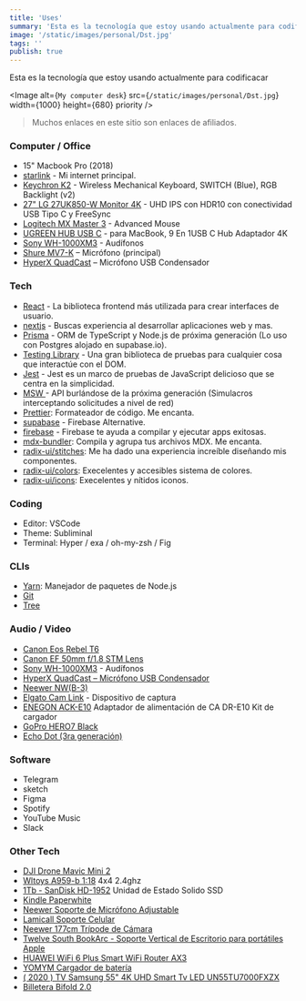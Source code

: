 ```yaml
---
title: 'Uses'
summary: 'Esta es la tecnología que estoy usando actualmente para codificacar'
image: '/static/images/personal/Dst.jpg'
tags: ''
publish: true
---
```


Esta es la tecnología que estoy usando actualmente para codificacar

<Image alt={`My computer desk`} src={`/static/images/personal/Dst.jpg`} width={1000} height={680} priority />

> Muchos enlaces en este sitio son enlaces de afiliados.

### Computer / Office

- 15" Macbook Pro (2018)
- [starlink](https://www.starlink.com/) - Mi internet principal.
- [Keychron K2](http://keychron.refr.cc/jorgelca1205) - Wireless Mechanical Keyboard, SWITCH (Blue), RGB Backlight (v2)
- [27" LG 27UK850-W Monitor 4K](https://amzn.to/3ClTADa) - UHD IPS con HDR10 con conectividad USB Tipo C y FreeSync
- [Logitech MX Master 3](https://amzn.to/3tF5WlQ) - Advanced Mouse
- [UGREEN HUB USB C](https://amzn.to/3MvKatu) - para MacBook, 9 En 1USB C Hub Adaptador 4K
- [Sony WH-1000XM3](https://amzn.to/34lVPKd) - Audífonos
- [Shure MV7-K](https://amzn.to/3NysgWY) – Micrófono (principal)
- [HyperX QuadCast](https://amzn.to/3sONM1S) – Micrófono USB Condensador

### Tech

- [React](https://reactjs.org/) - La biblioteca frontend más utilizada para crear interfaces de usuario.
- [nextjs](https://nextjs.org/) - Buscas experiencia al desarrollar aplicaciones web y mas.
- [Prisma](https://www.prisma.io/) - ORM de TypeScript y Node.js de próxima generación (Lo uso con Postgres alojado en supabase.io).
- [Testing Library](https://testing-library.com/) - Una gran biblioteca de pruebas para cualquier cosa que interactúe con el DOM.
- [Jest](https://jestjs.io/) - Jest es un marco de pruebas de JavaScript delicioso que se centra en la simplicidad.
- [MSW ](https://mswjs.io/) - API burlándose de la próxima generación
  (Simulacros interceptando solicitudes a nivel de red)
- [Prettier](https://prettier.io/): Formateador de código. Me encanta.
- [supabase](https://supabase.io/) - Firebase Alternative.
- [firebase](https://firebase.google.com/) - Firebase te ayuda a compilar
  y ejecutar apps exitosas.
- [mdx-bundler](https://github.com/kentcdodds/mdx-bundler): Compila y agrupa tus archivos MDX. Me encanta.
- [radix-ui/stitches](https://stitches.dev/): Me ha dado una experiencia increíble diseñando mis componentes.
- [radix-ui/colors](https://www.radix-ui.com/colors): Execelentes y accesibles sistema de colores.
- [radix-ui/icons](https://icons.modulz.app/): Execelentes y nítidos iconos.

### Coding

- Editor: VSCode
- Theme: Subliminal
- Terminal: Hyper / exa / oh-my-zsh / Fig

### CLIs

- [Yarn](https://yarnpkg.com/): Manejador de paquetes de Node.js
- [Git](https://git-scm.com/)
- [Tree](https://formulae.brew.sh/formula/tree)

### Audio / Video

- [Canon Eos Rebel T6](https://amzn.to/3ClMTAS)
- [Canon EF 50mm f/1.8 STM Lens](https://amzn.to/3Cjafr3)
- [Sony WH-1000XM3](https://amzn.to/34lVPKd) - Audífonos
- [HyperX QuadCast – Micrófono USB Condensador](https://amzn.to/3sONM1S)
- [Neewer NW(B-3)](https://amzn.to/360xIRP)
- [Elgato Cam Link](https://amzn.to/3IUdffO) - Dispositivo de captura
- [ENEGON ACK-E10](https://amzn.to/3KjiBBy) Adaptador de alimentación de CA DR-E10 Kit de cargador
- [GoPro HERO7 Black](https://amzn.to/3pNL4aX)
- [Echo Dot (3ra generación)](https://amzn.to/3hNxGiQ)

### Software

- Telegram
- sketch
- Figma
- Spotify
- YouTube Music
- Slack

### Other Tech

- [DJI Drone Mavic Mini 2](https://amzn.to/3HQMbNt)
- [Wltoys A959-b 1:18](https://amzn.to/34kStXM) 4x4 2.4ghz
- [1Tb - SanDisk HD-1952](https://amzn.to/3pKOPOs) Unidad de Estado Solido SSD
- [Kindle Paperwhite](https://amzn.to/3hMexOk)
- [Neewer Soporte de Micrófono Adjustable](https://amzn.to/3ITPsN7)
- [Lamicall Soporte Celular](https://amzn.to/3sO29Dw)
- [Neewer 177cm Trípode de Cámara](https://amzn.to/3HK52tm)
- [Twelve South BookArc - Soporte Vertical de Escritorio para portátiles Apple](https://amzn.to/35WISGW)
- [HUAWEI WiFi 6 Plus Smart WiFi Router AX3](https://amzn.to/35y3fL4)
- [YOMYM Cargador de batería](https://amzn.to/3742b1D)
- [( 2020 ) TV Samsung 55" 4K UHD Smart Tv LED UN55TU7000FXZX](https://amzn.to/3IUCKhk)
- [Billetera Bifold 2.0](https://amzn.to/3Mx6h2u)
